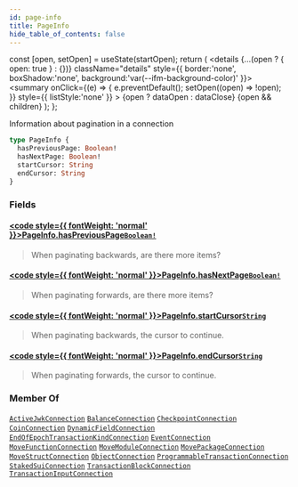 ```yaml
---
id: page-info
title: PageInfo
hide_table_of_contents: false
---
```









  const [open, setOpen] = useState(startOpen);
  return (
    <details {...(open ? { open: true } : {})} className="details" style={{ border:'none', boxShadow:'none', background:'var(--ifm-background-color)' }}>
      <summary
        onClick={(e) => {
          e.preventDefault();
          setOpen((open) => !open);
        }}
        style={{ listStyle:'none' }}
      >
      {open ? dataOpen : dataClose}
      </summary>
      {open && children}
    </details>
  );
};








Information about pagination in a connection


```graphql
type PageInfo {
  hasPreviousPage: Boolean!
  hasNextPage: Boolean!
  startCursor: String
  endCursor: String
}
```




### Fields

#### [<code style={{ fontWeight: 'normal' }}>PageInfo.<b>hasPreviousPage</b></code>](#)<Bullet />[`Boolean!`](/references/sui-api/graphql/reference/scalars/boolean) <Badge class="badge badge--secondary" text="non-null"/> <Badge class="badge badge--secondary" text="scalar"/> 
> 
> 
> When paginating backwards, are there more items?
> 

#### [<code style={{ fontWeight: 'normal' }}>PageInfo.<b>hasNextPage</b></code>](#)<Bullet />[`Boolean!`](/references/sui-api/graphql/reference/scalars/boolean) <Badge class="badge badge--secondary" text="non-null"/> <Badge class="badge badge--secondary" text="scalar"/> 
> 
> 
> When paginating forwards, are there more items?
> 

#### [<code style={{ fontWeight: 'normal' }}>PageInfo.<b>startCursor</b></code>](#)<Bullet />[`String`](/references/sui-api/graphql/reference/scalars/string) <Badge class="badge badge--secondary" text="scalar"/> 
> 
> 
> When paginating backwards, the cursor to continue.
> 

#### [<code style={{ fontWeight: 'normal' }}>PageInfo.<b>endCursor</b></code>](#)<Bullet />[`String`](/references/sui-api/graphql/reference/scalars/string) <Badge class="badge badge--secondary" text="scalar"/> 
> 
> 
> When paginating forwards, the cursor to continue.
> 



### Member Of

[`ActiveJwkConnection`](/references/sui-api/graphql/reference/objects/active-jwk-connection)  <Badge class="badge badge--secondary" text="object"/><Bullet />[`BalanceConnection`](/references/sui-api/graphql/reference/objects/balance-connection)  <Badge class="badge badge--secondary" text="object"/><Bullet />[`CheckpointConnection`](/references/sui-api/graphql/reference/objects/checkpoint-connection)  <Badge class="badge badge--secondary" text="object"/><Bullet />[`CoinConnection`](/references/sui-api/graphql/reference/objects/coin-connection)  <Badge class="badge badge--secondary" text="object"/><Bullet />[`DynamicFieldConnection`](/references/sui-api/graphql/reference/objects/dynamic-field-connection)  <Badge class="badge badge--secondary" text="object"/><Bullet />[`EndOfEpochTransactionKindConnection`](/references/sui-api/graphql/reference/objects/end-of-epoch-transaction-kind-connection)  <Badge class="badge badge--secondary" text="object"/><Bullet />[`EventConnection`](/references/sui-api/graphql/reference/objects/event-connection)  <Badge class="badge badge--secondary" text="object"/><Bullet />[`MoveFunctionConnection`](/references/sui-api/graphql/reference/objects/move-function-connection)  <Badge class="badge badge--secondary" text="object"/><Bullet />[`MoveModuleConnection`](/references/sui-api/graphql/reference/objects/move-module-connection)  <Badge class="badge badge--secondary" text="object"/><Bullet />[`MovePackageConnection`](/references/sui-api/graphql/reference/objects/move-package-connection)  <Badge class="badge badge--secondary" text="object"/><Bullet />[`MoveStructConnection`](/references/sui-api/graphql/reference/objects/move-struct-connection)  <Badge class="badge badge--secondary" text="object"/><Bullet />[`ObjectConnection`](/references/sui-api/graphql/reference/objects/object-connection)  <Badge class="badge badge--secondary" text="object"/><Bullet />[`ProgrammableTransactionConnection`](/references/sui-api/graphql/reference/objects/programmable-transaction-connection)  <Badge class="badge badge--secondary" text="object"/><Bullet />[`StakedSuiConnection`](/references/sui-api/graphql/reference/objects/staked-sui-connection)  <Badge class="badge badge--secondary" text="object"/><Bullet />[`TransactionBlockConnection`](/references/sui-api/graphql/reference/objects/transaction-block-connection)  <Badge class="badge badge--secondary" text="object"/><Bullet />[`TransactionInputConnection`](/references/sui-api/graphql/reference/objects/transaction-input-connection)  <Badge class="badge badge--secondary" text="object"/>

